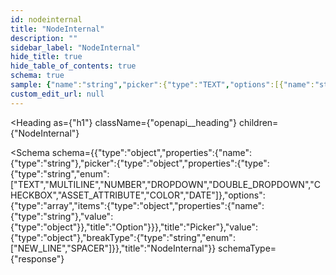 ```yaml
---
id: nodeinternal
title: "NodeInternal"
description: ""
sidebar_label: "NodeInternal"
hide_title: true
hide_table_of_contents: true
schema: true
sample: {"name":"string","picker":{"type":"TEXT","options":[{"name":"string","value":{}}]},"value":{},"breakType":"NEW_LINE"}
custom_edit_url: null
---
```



<Heading
  as={"h1"}
  className={"openapi__heading"}
  children={"NodeInternal"}
>
</Heading>





<Schema
  schema={{"type":"object","properties":{"name":{"type":"string"},"picker":{"type":"object","properties":{"type":{"type":"string","enum":["TEXT","MULTILINE","NUMBER","DROPDOWN","DOUBLE_DROPDOWN","CHECKBOX","ASSET_ATTRIBUTE","COLOR","DATE"]},"options":{"type":"array","items":{"type":"object","properties":{"name":{"type":"string"},"value":{"type":"object"}},"title":"Option"}}},"title":"Picker"},"value":{"type":"object"},"breakType":{"type":"string","enum":["NEW_LINE","SPACER"]}},"title":"NodeInternal"}}
  schemaType={"response"}
>
  
</Schema>
            